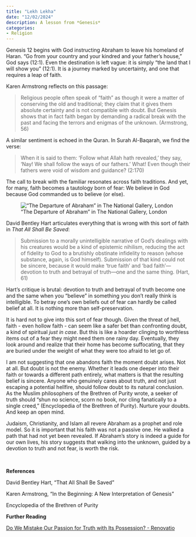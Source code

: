 ```yaml
---
title: "Lekh Lekha"
date: "12/02/2024"
description: A lesson from *Genesis*
categories:
- Religion
---
```


Genesis 12 begins with God instructing Abraham to leave his homeland of Haran. “Go from your country and your kindred and your father’s house,” God says (12:1). Even the destination is left vague: it is simply “the land that I will show you” (12:1). It is a journey marked by uncertainty, and one that requires a leap of faith.

Karen Armstrong reflects on this passage:

> Religious people often speak of “faith” as though it were a matter of conserving the old and traditional; they claim that it gives them absolute certainty and is not compatible with doubt. But Genesis shows that in fact faith began by demanding a radical break with the past and facing the terrors and enigmas of the unknown. (Armstrong, 56)

A similar sentiment is echoed in the Quran. In Surah Al-Baqarah, we find the verse:

> When it is said to them: 'Follow what Allah hath revealed,' they say, 'Nay! We shall follow the ways of our fathers.' What! Even though their fathers were void of wisdom and guidance? (2:170)

The call to break with the familiar resonates across faith traditions. And yet, for many, faith becomes a tautology born of fear: We believe in God because God commanded us to believe (or else).

!["The Departure of Abraham" in The National Gallery, London](Abraham.jpg "The Departure of Abraham in The National Gallery, London")

David Bentley Hart articulates everything that is wrong with this sort of faith in *That All Shall Be Saved*:

> Submission to a morally unintelligible narrative of God’s dealings with his creatures would be a kind of epistemic nihilism, reducing the act of fidelity to God to a brutishly obstinate infidelity to reason (whose substance, again, is God himself). Submission of that kind could not be sincere, because it would make ‘true faith’ and ‘bad faith’—devotion to truth and betrayal of truth—one and the same thing. (Hart, 61)

Hart's critique is brutal: devotion to truth and betrayal of truth become one and the same when you "believe" in something you don't really think is intelligible. To betray one’s own beliefs out of fear can hardly be called belief at all. It is nothing more than self-preservation.

It is hard not to give into this sort of fear though. Given the threat of hell, faith - even hollow faith - can seem like a safer bet than confronting doubt, a kind of spiritual _just in case_. But this is like a hoarder clinging to worthless items out of a fear they might need them one rainy day. Eventually, they look around and realize that their home has become suffocating, that they are buried under the weight of what they were too afraid to let go of.

I am not suggesting that one abandons faith the moment doubt arises. Not at all. But doubt is not the enemy. Whether it leads one deeper into their faith or towards a different path entirely, what matters is that the resulting belief is sincere. Anyone who genuinely cares about truth, and not just escaping a potential hellfire, should follow doubt to its natural conclusion. As the Muslim philosophers of the Brethren of Purity wrote, a seeker of truth should “shun no science, scorn no book, nor cling fanatically to a single creed,” (Encyclopedia of the Brethren of Purity). Nurture your doubts. And keep an open mind.

Judaism, Christianity, and Islam all revere Abraham as a prophet and role model. So it is important that his faith was not a passive one. He walked a path that had not yet been revealed. If Abraham's story is indeed a guide for our own lives, his story suggests that walking into the unknown, guided by a devotion to truth and not fear, is worth the risk.

&nbsp;
&nbsp;
&nbsp;

**References**

David Bentley Hart, "That All Shall Be Saved"

Karen Armstrong, "In the Beginning: A New Interpretation of Genesis"

Encyclopedia of the Brethren of Purity

**Further Reading**

[Do We Mistake Our Passion for Truth with Its Possession? - Renovatio](https://renovatio.zaytuna.edu/article/do-we-mistake-our-passion-for-truth-with-its-possession)
